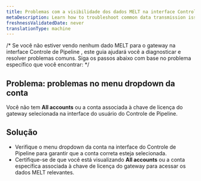 ```yaml
---
title: Problemas com a visibilidade dos dados MELT na interface Controle de Pipeline
metaDescription: Learn how to troubleshoot common data transmission issues with MELT data visibility in the Pipeline Control UI.
freshnessValidatedDate: never
translationType: machine
---
```


/\* Se você não estiver vendo nenhum dado MELT para o gateway na interface Controle de Pipeline , este guia ajudará você a diagnosticar e resolver problemas comuns. Siga os passos abaixo com base no problema específico que você encontrar: \*/

## Problema: problemas no menu dropdown da conta

Você não tem **All accounts** ou a conta associada à chave de licença do gateway selecionada na interface do usuário do Controle de Pipeline.

## Solução

* Verifique o menu dropdown da conta na interface do Controle de Pipeline para garantir que a conta correta esteja selecionada.
* Certifique-se de que você está visualizando **All accounts** ou a conta específica associada à chave de licença do gateway para acessar os dados MELT relevantes.